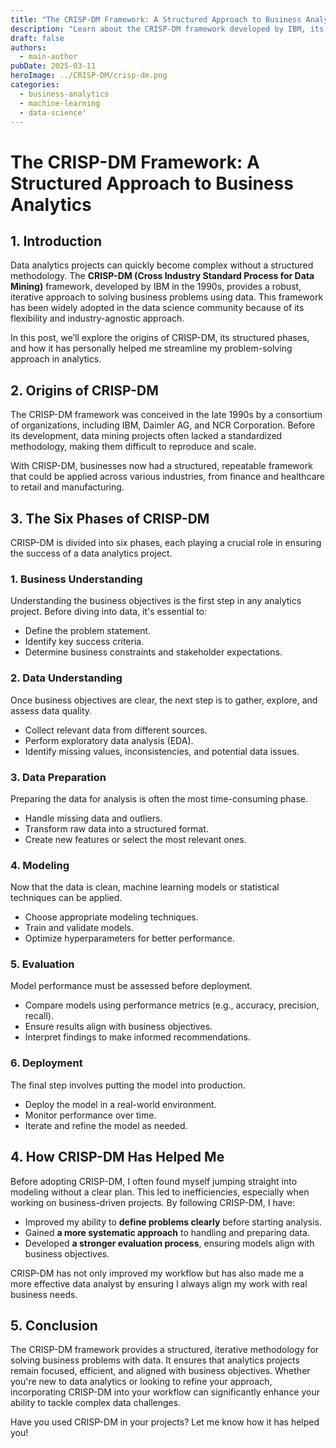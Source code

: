 ---
title: "The CRISP-DM Framework: A Structured Approach to Business Analytics"
description: "Learn about the CRISP-DM framework developed by IBM, its structured approach to business analytics, and how it has personally helped me understand and tackle data analytics problems."
draft: false
authors:
  - main-author
pubDate: 2025-03-11
heroImage: ../CRISP-DM/crisp-dm.png
categories:
  - business-analytics
  - machine-learning
  - data-science'
---



# The CRISP-DM Framework: A Structured Approach to Business Analytics

## 1. Introduction

Data analytics projects can quickly become complex without a structured methodology. The **CRISP-DM (Cross Industry Standard Process for Data Mining)** framework, developed by IBM in the 1990s, provides a robust, iterative approach to solving business problems using data. This framework has been widely adopted in the data science community because of its flexibility and industry-agnostic approach.

<ImageResizer src="/images/crisp-dm.png" alt="CRISP-DM Framework" width="75%" maxWidth="500px" />

In this post, we’ll explore the origins of CRISP-DM, its structured phases, and how it has personally helped me streamline my problem-solving approach in analytics.

## 2. Origins of CRISP-DM

The CRISP-DM framework was conceived in the late 1990s by a consortium of organizations, including IBM, Daimler AG, and NCR Corporation. Before its development, data mining projects often lacked a standardized methodology, making them difficult to reproduce and scale.

With CRISP-DM, businesses now had a structured, repeatable framework that could be applied across various industries, from finance and healthcare to retail and manufacturing.

## 3. The Six Phases of CRISP-DM

CRISP-DM is divided into six phases, each playing a crucial role in ensuring the success of a data analytics project.

### **1. Business Understanding**
Understanding the business objectives is the first step in any analytics project. Before diving into data, it's essential to:
- Define the problem statement.
- Identify key success criteria.
- Determine business constraints and stakeholder expectations.

### **2. Data Understanding**
Once business objectives are clear, the next step is to gather, explore, and assess data quality.
- Collect relevant data from different sources.
- Perform exploratory data analysis (EDA).
- Identify missing values, inconsistencies, and potential data issues.

### **3. Data Preparation**
Preparing the data for analysis is often the most time-consuming phase.
- Handle missing data and outliers.
- Transform raw data into a structured format.
- Create new features or select the most relevant ones.

### **4. Modeling**
Now that the data is clean, machine learning models or statistical techniques can be applied.
- Choose appropriate modeling techniques.
- Train and validate models.
- Optimize hyperparameters for better performance.

### **5. Evaluation**
Model performance must be assessed before deployment.
- Compare models using performance metrics (e.g., accuracy, precision, recall).
- Ensure results align with business objectives.
- Interpret findings to make informed recommendations.

### **6. Deployment**
The final step involves putting the model into production.
- Deploy the model in a real-world environment.
- Monitor performance over time.
- Iterate and refine the model as needed.

## 4. How CRISP-DM Has Helped Me

Before adopting CRISP-DM, I often found myself jumping straight into modeling without a clear plan. This led to inefficiencies, especially when working on business-driven projects. By following CRISP-DM, I have:
- Improved my ability to **define problems clearly** before starting analysis.
- Gained **a more systematic approach** to handling and preparing data.
- Developed **a stronger evaluation process**, ensuring models align with business objectives.

CRISP-DM has not only improved my workflow but has also made me a more effective data analyst by ensuring I always align my work with real business needs.

## 5. Conclusion

The CRISP-DM framework provides a structured, iterative methodology for solving business problems with data. It ensures that analytics projects remain focused, efficient, and aligned with business objectives. Whether you're new to data analytics or looking to refine your approach, incorporating CRISP-DM into your workflow can significantly enhance your ability to tackle complex data challenges.

Have you used CRISP-DM in your projects? Let me know how it has helped you!
